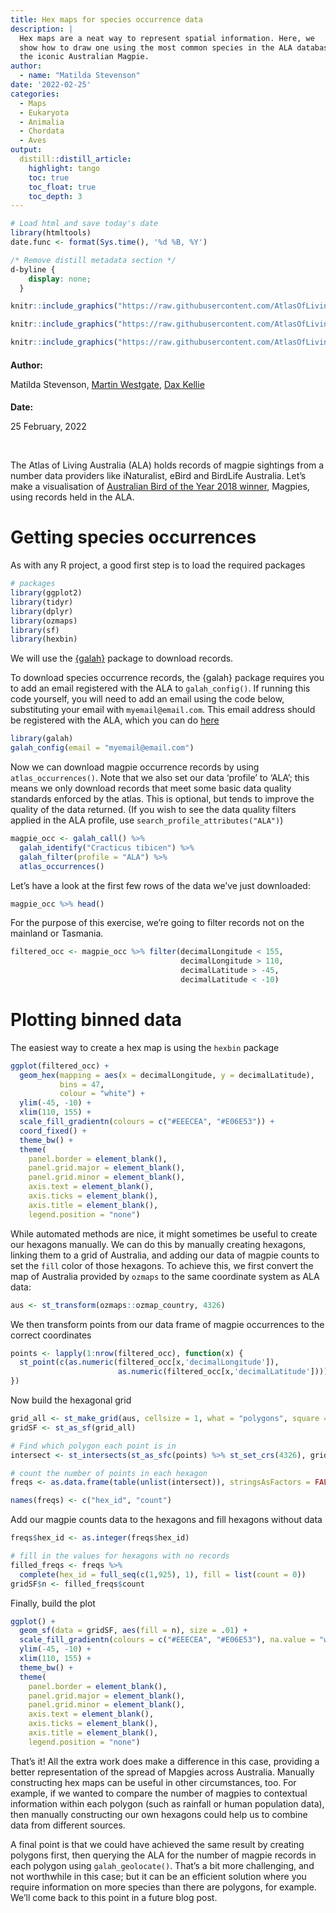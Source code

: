 ```yaml
---
title: Hex maps for species occurrence data
description: |
  Hex maps are a neat way to represent spatial information. Here, we 
  show how to draw one using the most common species in the ALA database: 
  the iconic Australian Magpie.
author:
  - name: "Matilda Stevenson"
date: '2022-02-25'
categories: 
  - Maps
  - Eukaryota
  - Animalia
  - Chordata
  - Aves
output: 
  distill::distill_article:
    highlight: tango
    toc: true
    toc_float: true
    toc_depth: 3
---
```


<!-- Complete title, description, author and date for website metadata -->

```r
# Load html and save today's date
library(htmltools)
date.func <- format(Sys.time(), '%d %B, %Y')
```

```css
/* Remove distill metadata section */
d-byline {
    display: none;
  }
```


<!-- Author card -->

:::author-card
:::float-image

<!-- Author image -->
```r
knitr::include_graphics("https://raw.githubusercontent.com/AtlasOfLivingAustralia/SDS_website/main/images/people/dax.jpg")
```

```r
knitr::include_graphics("https://raw.githubusercontent.com/AtlasOfLivingAustralia/SDS_website/main/images/people/martin.jpg")
```

```r
knitr::include_graphics("https://raw.githubusercontent.com/AtlasOfLivingAustralia/SDS_website/main/images/people/matilda.jpg")
```

:::author-card-text
<!-- Author name -->
<h4 style = "margin-bottom:5px">Author:</h4>
Matilda Stevenson,
[Martin Westgate](people/Westgate_Martin/index.html), 
[Dax Kellie](people/Kellie_Dax/index.html)

<!-- Date -->
<h4 style = "margin-bottom:5px">Date:</h4>
25 February, 2022
:::

:::
:::

<br>



<!------------------------ Post starts here ------------------------>


The Atlas of Living Australia (ALA) holds records of magpie sightings from a number data providers like iNaturalist, eBird and BirdLife Australia. Let's make a visualisation of [Australian Bird of the Year 2018 winner](https://www.abc.net.au/news/2017-12-11/bird-of-the-year-magpie-defeats-teambinchicken/9245242), Magpies, using records held in the ALA.

# Getting species occurrences
As with any R project, a good first step is to load the required packages

```r
# packages
library(ggplot2)
library(tidyr)
library(dplyr)
library(ozmaps)
library(sf)
library(hexbin)
```

We will use the [{galah}](https://atlasoflivingaustralia.github.io/galah/index.html) package to download records.

To download species occurrence records, the {galah} package requires you to add an email registered with the ALA to `galah_config()`. If running this code yourself, you will need to add an email using the code below, substituting your email with `myemail@email.com`. This email address should be registered with the ALA, which you can do [here](https://auth.ala.org.au/userdetails/registration/createAccount)

```r
library(galah)
galah_config(email = "myemail@email.com")
```

Now we can download magpie occurrence records by using `atlas_occurrences()`. Note that we also set our data 'profile' to 'ALA'; this means we only download records that meet some basic data quality standards enforced by the atlas. This is optional, but tends to improve the quality of the data returned. 
(If you wish to see the data quality filters applied in the ALA profile, use `search_profile_attributes("ALA")`)

```r
magpie_occ <- galah_call() %>%
  galah_identify("Cracticus tibicen") %>%
  galah_filter(profile = "ALA") %>%
  atlas_occurrences()
```

Let's have a look at the first few rows of the data we've just downloaded:

```r
magpie_occ %>% head()
```


For the purpose of this exercise, we're going to filter records not on the mainland or Tasmania.

```r
filtered_occ <- magpie_occ %>% filter(decimalLongitude < 155,
                                      decimalLongitude > 110,
                                      decimalLatitude > -45,
                                      decimalLatitude < -10)
```

# Plotting binned data
The easiest way to create a hex map is using the `hexbin` package

```r
ggplot(filtered_occ) +
  geom_hex(mapping = aes(x = decimalLongitude, y = decimalLatitude), 
           bins = 47, 
           colour = "white") +
  ylim(-45, -10) +
  xlim(110, 155) +
  scale_fill_gradientn(colours = c("#EEECEA", "#E06E53")) +
  coord_fixed() +
  theme_bw() +
  theme(
    panel.border = element_blank(),
    panel.grid.major = element_blank(),
    panel.grid.minor = element_blank(),
    axis.text = element_blank(),
    axis.ticks = element_blank(),
    axis.title = element_blank(),
    legend.position = "none")
```

While automated methods are nice, it might sometimes be useful to create our hexagons manually. We can do this by manually creating hexagons, linking them to a grid of Australia, and adding our data of magpie counts to set the `fill` color of those hexagons. To achieve this, we first convert the map of Australia provided by `ozmaps` to the same coordinate system as ALA data:

```r
aus <- st_transform(ozmaps::ozmap_country, 4326)
```

We then transform points from our data frame of magpie occurrences to the correct coordinates

```r
points <- lapply(1:nrow(filtered_occ), function(x) {
  st_point(c(as.numeric(filtered_occ[x,'decimalLongitude']),
                        as.numeric(filtered_occ[x,'decimalLatitude'])))
})
```

Now build the hexagonal grid

```r
grid_all <- st_make_grid(aus, cellsize = 1, what = "polygons", square = FALSE)[aus]
gridSF <- st_as_sf(grid_all)

# Find which polygon each point is in
intersect <- st_intersects(st_as_sfc(points) %>% st_set_crs(4326), gridSF)

# count the number of points in each hexagon
freqs <- as.data.frame(table(unlist(intersect)), stringsAsFactors = FALSE)

names(freqs) <- c("hex_id", "count")
```

Add our magpie counts data to the hexagons and fill hexagons without data

```r
freqs$hex_id <- as.integer(freqs$hex_id)

# fill in the values for hexagons with no records
filled_freqs <- freqs %>%
  complete(hex_id = full_seq(c(1,925), 1), fill = list(count = 0))
gridSF$n <- filled_freqs$count
```

Finally, build the plot

```r
ggplot() +
  geom_sf(data = gridSF, aes(fill = n), size = .01) +
  scale_fill_gradientn(colours = c("#EEECEA", "#E06E53"), na.value = "white", trans = "log2") +
  ylim(-45, -10) +
  xlim(110, 155) +
  theme_bw() +
  theme(
    panel.border = element_blank(),
    panel.grid.major = element_blank(),
    panel.grid.minor = element_blank(),
    axis.text = element_blank(),
    axis.ticks = element_blank(),
    axis.title = element_blank(),
    legend.position = "none") 
```

That's it! All the extra work does make a difference in this case, providing a better representation of the spread of Mapgies across Australia. Manually constructing hex maps can be useful in other circumstances, too. For example, if we wanted to compare the number of magpies to contextual information within each polygon (such as rainfall or human population data), then manually constructing our own hexagons could help us to combine data from different sources.

A final point is that we could have achieved the same result by creating polygons first, then querying the ALA for the number of magpie records in each polygon using `galah_geolocate()`. That's a bit more challenging, and not worthwhile in this case; but it can be an efficient solution where you require information on more species than there are polygons, for example. We'll come back to this point in a future blog post.